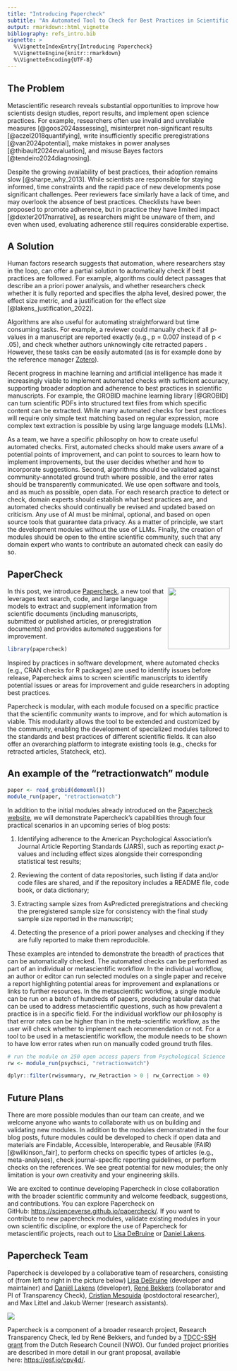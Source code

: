 ```yaml
---
title: "Introducing Papercheck"
subtitle: "An Automated Tool to Check for Best Practices in Scientific Articles"
output: rmarkdown::html_vignette
bibliography: refs_intro.bib
vignette: >
  %\VignetteIndexEntry{Introducing Papercheck}
  %\VignetteEngine{knitr::rmarkdown}
  %\VignetteEncoding{UTF-8}
---
```


## The Problem

Metascientific research reveals substantial opportunities to improve how scientists design studies, report results, and implement open science practices. For example, researchers often use invalid and unreliable measures [@goos2024assessing], misinterpret non-significant results [@aczel2018quantifying], write insufficiently specific preregistrations [@van2024potential], make mistakes in power analyses [@thibault2024evaluation], and misuse Bayes factors [@tendeiro2024diagnosing].

Despite the growing availability of best practices, their adoption remains slow [@sharpe_why_2013]. While scientists are responsible for staying informed, time constraints and the rapid pace of new developments pose significant challenges. Peer reviewers face similarly have a lack of time, and may overlook the absence of best practices. Checklists have been proposed to promote adherence, but in practice they have limited impact [@dexter2017narrative], as researchers might be unaware of them, and even when used, evaluating adherence still requires considerable expertise.

## A Solution

Human factors research suggests that automation, where researchers stay in the loop, can offer a partial solution to automatically check if best practices are followed. For example, algorithms could detect passages that describe an a priori power analysis, and whether researchers check whether it is fully reported and specifies the alpha level, desired power, the effect size metric, and a justification for the effect size [@lakens_justification_2022].

Algorithms are also useful for automating straightforward but time consuming tasks. For example, a reviewer could manually check if all p-values in a manuscript are reported exactly (e.g., p = 0.007 instead of p \< .05), and check whether authors unknowingly cite retracted papers . However, these tasks can be easily automated (as is for example done by the reference manager [Zotero](https://www.zotero.org/blog/retracted-item-notifications/)).

Recent progress in machine learning and artificial intelligence has made it increasingly viable to implement automated checks with sufficient accuracy, supporting broader adoption and adherence to best practices in scientific manuscripts. For example, the GROBID machine learning library [@GROBID] can turn scientific PDFs into structured text files from which specific content can be extracted. While many automated checks for best practices will require only simple text matching based on regular expression, more complex text extraction is possible by using large language models (LLMs).

As a team, we have a specific philosophy on how to create useful automated checks. First, automated checks should make users aware of a potential points of improvement, and can point to sources to learn how to implement improvements, but the user decides whether and how to incorporate suggestions. Second, algorithms should be validated against community-annotated ground truth where possible, and the error rates should be transparently communicated. We use open software and tools, and as much as possible, open data. For each research practice to detect or check, domain experts should establish what best practices are, and automated checks should continually be revised and updated based on criticism. Any use of AI must be minimal, optional, and based on open source tools that guarantee data privacy. As a matter of principle, we start the development modules without the use of LLMs. Finally, the creation of modules should be open to the entire scientific community, such that any domain expert who wants to contribute an automated check can easily do so.

## PaperCheck

![](../../logo.png){style="float:right; width: 10em;"}

In this post, we introduce [Papercheck](https://scienceverse.github.io/papercheck/), a new tool that leverages text search, code, and large language models to extract and supplement information from scientific documents (including manuscripts, submitted or published articles, or preregistration documents) and provides automated suggestions for improvement.

```r
library(papercheck)
```

Inspired by practices in software development, where automated checks (e.g., CRAN checks for R packages) are used to identify issues before release, Papercheck aims to screen scientific manuscripts to identify potential issues or areas for improvement and guide researchers in adopting best practices.

Papercheck is modular, with each module focused on a specific practice that the scientific community wants to improve, and for which automation is viable. This modularity allows the tool to be extended and customized by the community, enabling the development of specialized modules tailored to the standards and best practices of different scientific fields. It can also offer an overarching platform to integrate existing tools (e.g., checks for retracted articles, Statcheck, etc).

::: callout-note
## An example of the "retractionwatch" module

```r
paper <- read_grobid(demoxml())
module_run(paper, "retractionwatch")
```
:::

In addition to the initial modules already introduced on the [Papercheck website](https://scienceverse.github.io/papercheck/), we will demonstrate Papercheck's capabilities through four practical scenarios in an upcoming series of blog posts:

1.  Identifying adherence to the American Psychological Association's Journal Article Reporting Standards (JARS), such as reporting exact *p*-values and including effect sizes alongside their corresponding statistical test results;

2.  Reviewing the content of data repositories, such listing if data and/or code files are shared, and if the repository includes a README file, code book, or data dictionary;

3.  Extracting sample sizes from AsPredicted preregistrations and checking the preregistered sample size for consistency with the final study sample size reported in the manuscript;

4.  Detecting the presence of a priori power analyses and checking if they are fully reported to make them reproducible.

These examples are intended to demonstrate the breadth of practices that can be automatically checked. The automated checks can be performed as part of an individual or metascientific workflow. In the individual workflow, an author or editor can run selected modules on a single paper and receive a report highlighting potential areas for improvement and explanations or links to further resources. In the metascientific workflow, a single module can be run on a batch of hundreds of papers, producing tabular data that can be used to address metascientific questions, such as how prevalent a practice is in a specific field. For the individual workflow our philosophy is that error rates can be higher than in the meta-scientific workflow, as the user will check whether to implement each recommendation or not. For a tool to be used in a metascientific workflow, the module needs to be shown to have low error rates when run on manually coded ground truth files.

```r
# run the module on 250 open access papers from Psychological Science
rw <- module_run(psychsci, "retractionwatch")

dplyr::filter(rw$summary, rw_Retraction > 0 | rw_Correction > 0)
```

## Future Plans

There are more possible modules than our team can create, and we welcome anyone who wants to collaborate with us on building and validating new modules. In addition to the modules demonstrated in the four blog posts, future modules could be developed to check if open data and materials are Findable, Accessible, Interoperable, and Reusable (FAIR) [@wilkinson_fair], to perform checks on specific types of articles (e.g., meta-analyses), check journal-specific reporting guidelines, or perform checks on the references. We see great potential for new modules; the only limitation is your own creativity and your engineering skills.

We are excited to continue developing Papercheck in close collaboration with the broader scientific community and welcome feedback, suggestions, and contributions. You can explore Papercheck on GitHub: <https://scienceverse.github.io/papercheck/>. If you want to contribute to new papercheck modules, validate existing modules in your own scientific discipline, or explore the use of Papercheck for metascientific projects, reach out to [Lisa DeBruine](mailto:lisa.debruine@glasgow.ac.uk?subject=Papercheck) or [Daniel Lakens](mailto:d.lakens@tue.nl?subject=Papercheck).

## Papercheck Team

Papercheck is developed by a collaborative team of researchers, consisting of (from left to right in the picture below) [Lisa DeBruine](https://debruine.github.io) (developer and maintainer) and [Daniël Lakens](https://sites.google.com/site/lakens2/Home) (developer), [René Bekkers](https://research.vu.nl/en/persons/rene-bekkers) (collaborator and PI of Transparency Check), [Cristian Mesquida](https://ssreplicationcentre.com/author/cristian-mesquida/) (postdoctoral researcher), and Max Littel and Jakub Werner (research assistants).

![](papercheck_team.png)

Papercheck is a component of a broader research project, Research Transparency Check, led by René Bekkers, and funded by a [TDCC-SSH grant](https://tdcc.nl/tdcc-ssh-challenge-projects/research-transparency-check/) from the Dutch Research Council (NWO). Our funded project priorities are described in more detail in our grant proposal, available here: <https://osf.io/cpv4d/>.
